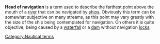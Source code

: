 '''Head of navigation''' is a term used to describe the farthest point above the mouth of a [[river]] that can be navigated by [[ship]]s.  Obviously this term can be somewhat subjective on many streams, as this point may vary greatly with the size of the ship being contemplated for navigation.  On others it is quite objective, being caused by a [[waterfall]] or a [[dam]] without navigation [[Canal lock|locks]].

{{Water-stub}}

[[Category:Nautical terms]]